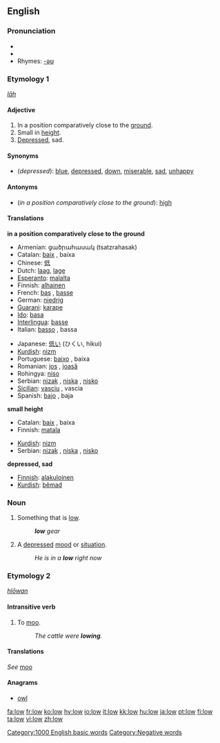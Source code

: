 ==English==

{{rank|laid|cold|led|518|low|American|bad|forward}}

===Pronunciation===
*{{IPA|/loʊ/}}
*{{audio|en-us-low.ogg|Audio (US)}}
*Rhymes: [[Rhymes:English:-əʊ|-əʊ]]

===Etymology 1===
{{ang}} ''[[lāh]]''

====Adjective====
{{en-adj|er}}

# In a position comparatively close to the [[ground]].
# Small in [[height]].
# [[Depressed]], sad.

====Synonyms====
*(''depressed''): [[blue]], [[depressed]], [[down]], [[miserable]], [[sad]], [[unhappy]]

====Antonyms====
*(''in a position comparatively close to the ground''): [[high]]

====Translations====

'''in a position comparatively close to the ground'''
{{top}}
*Armenian: ցածրահասակ (tsatzrahasak)
*Catalan: [[baix]] {{m}}, baixa {{f}}
*Chinese: [[低]]
*Dutch: [[laag]], [[lage]]
*[[Esperanto]]: [[malalta]]
*Finnish: [[alhainen]]
*French: [[bas]] {{m}}, [[basse]] {{f}}
*German: [[niedrig]]
*[[Guarani]]: [[karape]]
*[[Ido]]: [[basa]]
*[[Interlingua]]: [[basse]]
*Italian: [[basso]] {{m}}, bassa {{f}}
{{mid}}
*Japanese: [[低い]] (ひくい, hikui)
*[[Kurdish]]: [[nizm]]
*Portuguese: [[baixo]] {{m}}, baixa {{f}}
*Romanian: [[jos]] {{m}}, [[joasă]] {{f}}
*Rohingya: [[niso]]
*Serbian: [[nizak]] {{m}}, [[niska]] {{f}}, [[nisko]] {{n}}
*[[Sicilian]]: [[vasciu]] {{m}}, vascia {{f}}
*Spanish: [[bajo]] {{m}}, baja {{f}}
{{bottom}}

'''small height'''
{{top}}
*Catalan: [[baix]] {{m}}, baixa {{f}}
*Finnish: [[matala]]
{{mid}}
*[[Kurdish]]: [[nizm]]
*Serbian: [[nizak]] {{m}}, [[niska]] {{f}}, [[nisko]] {{n}}
{{bottom}}

'''depressed, sad'''
{{top}}
*[[Finnish]]: [[alakuloinen]]
*[[Kurdish]]: [[bêmad]]
{{mid}}
{{bottom}}

===Noun===
{{en-noun}}

# Something that is [[low]].
#: '''''low''' gear''
# A [[depressed]] [[mood]] or [[situation]].
#: ''He is in a '''low''' right now''

===Etymology 2===
{{ang}} ''[[hlōwan]]''

====Intransitive verb====
{{en-verb}}

# To [[moo]].
#:''The cattle were '''lowing'''.''

====Translations====
''See'' [[moo]]

====Anagrams====
*[[owl]]

[[Category:1000 English basic words]]
[[Category:Negative words]]

[[fa:low]]
[[fr:low]]
[[ko:low]]
[[hy:low]]
[[io:low]]
[[it:low]]
[[kk:low]]
[[hu:low]]
[[ja:low]]
[[pt:low]]
[[fi:low]]
[[ta:low]]
[[vi:low]]
[[zh:low]]